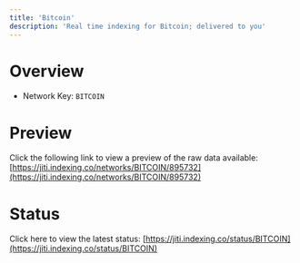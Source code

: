 ```yaml
---
title: 'Bitcoin'
description: 'Real time indexing for Bitcoin; delivered to you'
---
```


# Overview
- Network Key: `BITCOIN`

# Preview
Click the following link to view a preview of the raw data available: [https://jiti.indexing.co/networks/BITCOIN/895732](https://jiti.indexing.co/networks/BITCOIN/895732)

# Status
Click here to view the latest status: [https://jiti.indexing.co/status/BITCOIN](https://jiti.indexing.co/status/BITCOIN)
